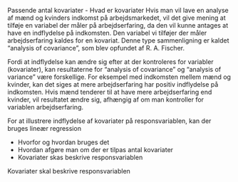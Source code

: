 
Passende antal kovariater 
- Hvad er kovariater
Hvis man vil lave en analyse af mænd og kvinders indkomst på arbejdsmarkedet, vil det give mening at tilføje en variabel der måler på arbejdserfaring, da den vil kunne antages at have en indflydelse på indkomsten. Den variabel vi tilføjer der måler arbejdserfaring kaldes for en kovariat. Denne type sammenligning er kaldet "analysis of covariance", som blev opfundet af R. A. Fischer.

Fordi at indflydelse kan ændre sig efter at der kontroleres for variabler (kovariater), kan resultaterne for "analysis of covariance" og "analysis of variance" være forskellige. For eksempel med indkomsten mellem mænd og kvinder, kan det siges at mere arbejdserfaring har positiv indflydelse på indkomsten. Hvis mænd tenderer til at have mere arbejdserfaring end kvinder, vil resultatet ændre sig, afhængig af om man kontroller for variablen arbejdserfaring.

For at illustrere indflydelse af kovariater på responsvariablen, kan der bruges lineær regression 


- Hvorfor og hvordan bruges det
- Hvordan afgøre man om der er tilpas antal kovariater
- Kovariater skas beskrive responsvariablen

Kovariater skal beskrive responsvariablen
